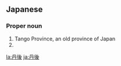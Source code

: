 ==Japanese==
{{wikipedia|lang=ja}}
{{ja-kanjitab|たん|ご|yomi=o}}

===Proper noun===
{{ja-pos|たんご|proper}}

# Tango Province, an old province of Japan
# {{surname|lang=ja|sort=たんご}}

[[la:丹後]]
[[ja:丹後]]